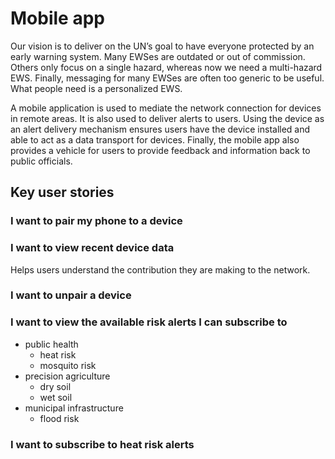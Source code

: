 # Mobile app

Our vision is to deliver on the UN's goal to have everyone protected by an
early warning system.
Many EWSes are outdated or out of commission.
Others only focus on a single hazard, whereas now we need a multi-hazard EWS.
Finally, messaging for many EWSes are often too generic to be useful.
What people need is a personalized EWS.

A mobile application is used to mediate the network connection for devices
in remote areas.
It is also used to deliver alerts to users.
Using the device as an alert delivery mechanism ensures users have the device
installed and able to act as a data transport for devices.
Finally, the mobile app also provides a vehicle for users to provide
feedback and information back to public officials.

## Key user stories

### I want to pair my phone to a device

### I want to view recent device data
Helps users understand the contribution they are making to the network.

### I want to unpair a device

### I want to view the available risk alerts I can subscribe to

- public health
  - heat risk
  - mosquito risk
- precision agriculture
  - dry soil
  - wet soil
- municipal infrastructure
  - flood risk

### I want to subscribe to heat risk alerts

